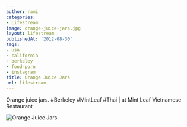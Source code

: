 ```yaml
---
author: rami
categories:
- Lifestream
image: orange-juice-jars.jpg
layout: lifestream
publishedAt: '2012-08-30'
tags:
- usa
- california
- berkeley
- food-porn
- instagram
title: Orange Juice Jars
url: lifestream
---
```


Orange juice jars. #Berkeley #MintLeaf #Thai | at Mint Leaf Vietnamese Restaurant

![Orange Juice Jars](/assets/images/content/lifestream/orange-juice-jars.jpg)